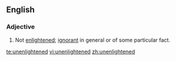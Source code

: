 ==English==
===Adjective===
{{en-adj}}
# Not [[enlightened]]; [[ignorant]] in general or of some particular fact.

[[te:unenlightened]]
[[vi:unenlightened]]
[[zh:unenlightened]]